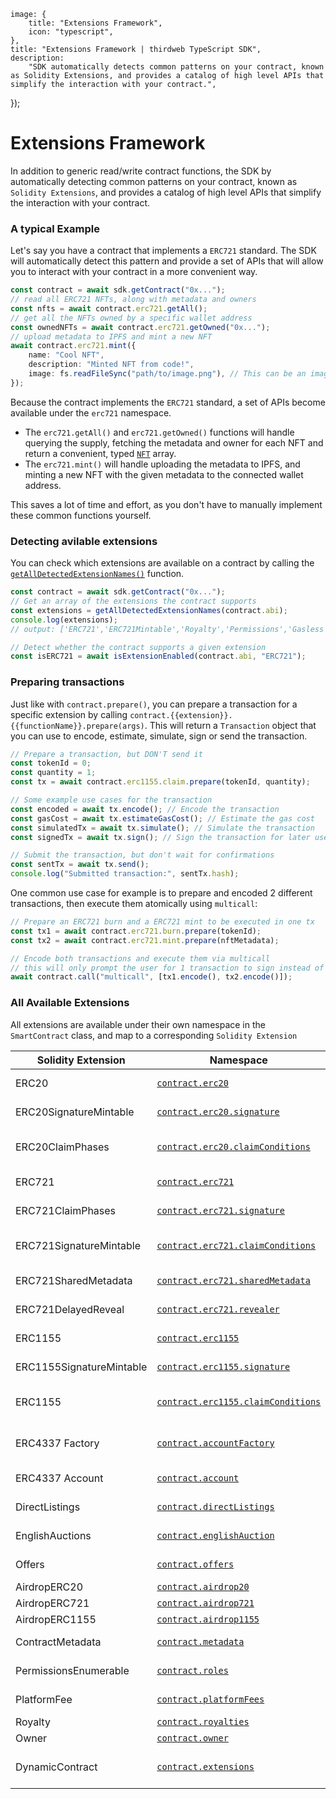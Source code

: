 
	image: {
		title: "Extensions Framework",
		icon: "typescript",
	},
	title: "Extensions Framework | thirdweb TypeScript SDK",
	description:
		"SDK automatically detects common patterns on your contract, known as Solidity Extensions, and provides a catalog of high level APIs that simplify the interaction with your contract.",
});

# Extensions Framework

In addition to generic read/write contract functions, the SDK by automatically detecting common patterns on your contract, known as `Solidity Extensions`, and provides a catalog of high level APIs that simplify the interaction with your contract.

### A typical Example

Let's say you have a contract that implements a `ERC721` standard. The SDK will automatically detect this pattern and provide a set of APIs that will allow you to interact with your contract in a more convenient way.

```ts
const contract = await sdk.getContract("0x...");
// read all ERC721 NFTs, along with metadata and owners
const nfts = await contract.erc721.getAll();
// get all the NFTs owned by a specific wallet address
const ownedNFTs = await contract.erc721.getOwned("0x...");
// upload metadata to IPFS and mint a new NFT
await contract.erc721.mint({
	name: "Cool NFT",
	description: "Minted NFT from code!",
	image: fs.readFileSync("path/to/image.png"), // This can be an image url or file
});
```

Because the contract implements the `ERC721` standard, a set of APIs become available under the `erc721` namespace.

- The `erc721.getAll()` and `erc721.getOwned()` functions will handle querying the supply, fetching the metadata and owner for each NFT and return a convenient, typed [`NFT`](/references/typescript/v4/NFT) array.
- The `erc721.mint()` will handle uploading the metadata to IPFS, and minting a new NFT with the given metadata to the connected wallet address.

This saves a lot of time and effort, as you don't have to manually implement these common functions yourself.

### Detecting avilable extensions

You can check which extensions are available on a contract by calling the [`getAllDetectedExtensionNames()`](/references/typescript/v4/getAllDetectedExtensionNames) function.

```ts
const contract = await sdk.getContract("0x...");
// Get an array of the extensions the contract supports
const extensions = getAllDetectedExtensionNames(contract.abi);
console.log(extensions);
// output: ['ERC721','ERC721Mintable','Royalty','Permissions','Gasless',...]

// Detect whether the contract supports a given extension
const isERC721 = await isExtensionEnabled(contract.abi, "ERC721");
```

### Preparing transactions

Just like with `contract.prepare()`, you can prepare a transaction for a specific extension by calling `contract.{{extension}}.{{functionName}}.prepare(args)`. This will return a `Transaction` object that you can use to encode, estimate, simulate, sign or send the transaction.

```ts
// Prepare a transaction, but DON'T send it
const tokenId = 0;
const quantity = 1;
const tx = await contract.erc1155.claim.prepare(tokenId, quantity);

// Some example use cases for the transaction
const encoded = await tx.encode(); // Encode the transaction
const gasCost = await tx.estimateGasCost(); // Estimate the gas cost
const simulatedTx = await tx.simulate(); // Simulate the transaction
const signedTx = await tx.sign(); // Sign the transaction for later use

// Submit the transaction, but don't wait for confirmations
const sentTx = await tx.send();
console.log("Submitted transaction:", sentTx.hash);
```

One common use case for example is to prepare and encoded 2 different transactions, then execute them atomically using `multicall`:

```ts
// Prepare an ERC721 burn and a ERC721 mint to be executed in one tx
const tx1 = await contract.erc721.burn.prepare(tokenId);
const tx2 = await contract.erc721.mint.prepare(nftMetadata);

// Encode both transactions and execute them via multicall
// this will only prompt the user for 1 transaction to sign instead of 2
await contract.call("multicall", [tx1.encode(), tx2.encode()]);
```

### All Available Extensions

All extensions are available under their own namespace in the `SmartContract` class, and map to a corresponding `Solidity Extension`

| Solidity Extension       | Namespace                                                                               | Description                                   |
| ------------------------ | --------------------------------------------------------------------------------------- | --------------------------------------------- |
| ERC20                    | [`contract.erc20`](/references/typescript/v4/Erc20)                                     | Standard ERC20 functions and more             |
| ERC20SignatureMintable   | [`contract.erc20.signature`](/references/typescript/v4/Erc20#signature)                 | Mint tokens with signature                    |
| ERC20ClaimPhases         | [`contract.erc20.claimConditions`](/references/typescript/v4/Erc20#claimConditions)     | Configure claim conditions for Drop contracts |
| ERC721                   | [`contract.erc721`](/references/typescript/v4/Erc721)                                   | Standard ERC721 functions and more            |
| ERC721ClaimPhases        | [`contract.erc721.signature`](/references/typescript/v4/Erc721#signature)               | Mint NFTs with signature                      |
| ERC721SignatureMintable  | [`contract.erc721.claimConditions`](/references/typescript/v4/Erc721#claimConditions)   | Configure claim conditions for Drop contracts |
| ERC721SharedMetadata     | [`contract.erc721.sharedMetadata`](/references/typescript/v4/Erc721#sharedMetadata)     | OpenEditionERC721 shared metadata             |
| ERC721DelayedReveal      | [`contract.erc721.revealer`](/references/typescript/v4/Erc721#revealer)                 | Manage delayed reveal NFTs                    |
| ERC1155                  | [`contract.erc1155`](/references/typescript/v4/Erc1155)                                 | Stadard ERC1155 functions and more            |
| ERC1155SignatureMintable | [`contract.erc1155.signature`](/references/typescript/v4/Erc1155#signature)             | Mint NFTs with signature                      |
| ERC1155                  | [`contract.erc1155.claimConditions`](/references/typescript/v4/Erc1155#claimConditions) | Configure claim conditions for Drop contracts |
| ERC4337 Factory          | [`contract.accountFactory`](/references/typescript/v4/AccountFactory)                   | Smart Account Factory helpers and state       |
| ERC4337 Account          | [`contract.account`](/references/typescript/v4/Account)                                 | Smart Account utilities                       |
| DirectListings           | [`contract.directListings`](/references/typescript/v4/MarketplaceV3DirectListings)      | Marketplace direct listing functionality      |
| EnglishAuctions          | [`contract.englishAuction`](/references/typescript/v4/MarketplaceV3EnglishAuctions)     | Marketplace english auction functionality     |
| Offers                   | [`contract.offers`](/references/typescript/v4/MarketplaceV3Offers)                      | Marketplace offers functionality              |
| AirdropERC20             | [`contract.airdrop20`](/references/typescript/v4/AirdropERC20)                          | Airdrop tokens                                |
| AirdropERC721            | [`contract.airdrop721`](/references/typescript/v4/AirdropERC721)                        | Airdrop NFTs                                  |
| AirdropERC1155           | [`contract.airdrop1155`](/references/typescript/v4/AirdropERC1155)                      | Airdrop NFTs                                  |
| ContractMetadata         | [`contract.metadata`](/references/typescript/v4/ContractMetadata)                       | Contract metadata upload/download             |
| PermissionsEnumerable    | [`contract.roles`](/references/typescript/v4/ContractRoles)                             | Contract roles and permissions                |
| PlatformFee              | [`contract.platformFees`](/references/typescript/v4/ContractPlatformFee)                | Manage platform fees                          |
| Royalty                  | [`contract.royalties`](/references/typescript/v4/ContractRoyalty)                       | Manage royalties                              |
| Owner                    | [`contract.owner`](/references/typescript/v4/ContractOwner)                             | Manage owners                                 |
| DynamicContract          | [`contract.extensions`](/references/typescript/v4/ExtensionManager)                     | Add/remove extensions on a dynamic contract   |
